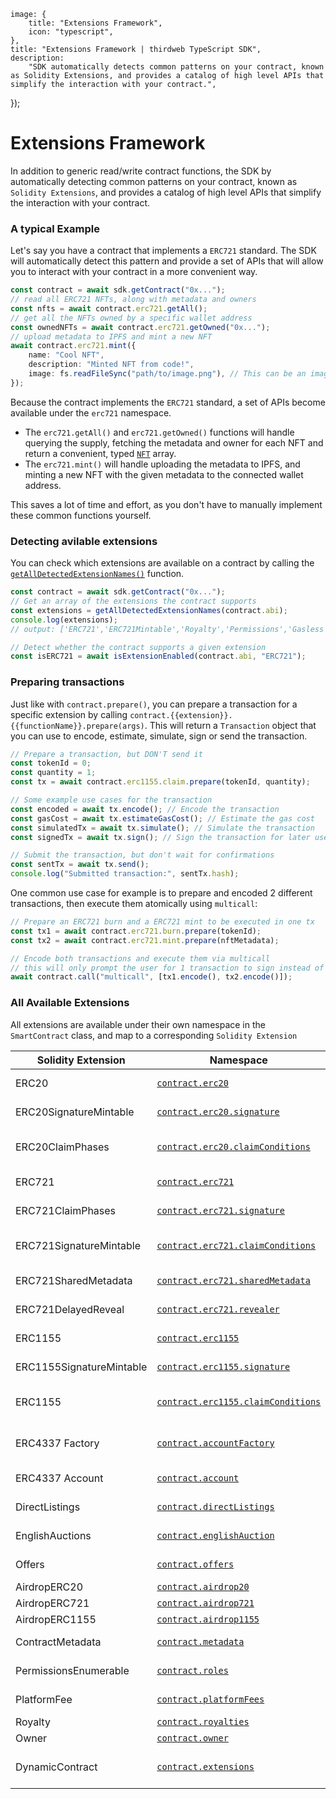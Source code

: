 
	image: {
		title: "Extensions Framework",
		icon: "typescript",
	},
	title: "Extensions Framework | thirdweb TypeScript SDK",
	description:
		"SDK automatically detects common patterns on your contract, known as Solidity Extensions, and provides a catalog of high level APIs that simplify the interaction with your contract.",
});

# Extensions Framework

In addition to generic read/write contract functions, the SDK by automatically detecting common patterns on your contract, known as `Solidity Extensions`, and provides a catalog of high level APIs that simplify the interaction with your contract.

### A typical Example

Let's say you have a contract that implements a `ERC721` standard. The SDK will automatically detect this pattern and provide a set of APIs that will allow you to interact with your contract in a more convenient way.

```ts
const contract = await sdk.getContract("0x...");
// read all ERC721 NFTs, along with metadata and owners
const nfts = await contract.erc721.getAll();
// get all the NFTs owned by a specific wallet address
const ownedNFTs = await contract.erc721.getOwned("0x...");
// upload metadata to IPFS and mint a new NFT
await contract.erc721.mint({
	name: "Cool NFT",
	description: "Minted NFT from code!",
	image: fs.readFileSync("path/to/image.png"), // This can be an image url or file
});
```

Because the contract implements the `ERC721` standard, a set of APIs become available under the `erc721` namespace.

- The `erc721.getAll()` and `erc721.getOwned()` functions will handle querying the supply, fetching the metadata and owner for each NFT and return a convenient, typed [`NFT`](/references/typescript/v4/NFT) array.
- The `erc721.mint()` will handle uploading the metadata to IPFS, and minting a new NFT with the given metadata to the connected wallet address.

This saves a lot of time and effort, as you don't have to manually implement these common functions yourself.

### Detecting avilable extensions

You can check which extensions are available on a contract by calling the [`getAllDetectedExtensionNames()`](/references/typescript/v4/getAllDetectedExtensionNames) function.

```ts
const contract = await sdk.getContract("0x...");
// Get an array of the extensions the contract supports
const extensions = getAllDetectedExtensionNames(contract.abi);
console.log(extensions);
// output: ['ERC721','ERC721Mintable','Royalty','Permissions','Gasless',...]

// Detect whether the contract supports a given extension
const isERC721 = await isExtensionEnabled(contract.abi, "ERC721");
```

### Preparing transactions

Just like with `contract.prepare()`, you can prepare a transaction for a specific extension by calling `contract.{{extension}}.{{functionName}}.prepare(args)`. This will return a `Transaction` object that you can use to encode, estimate, simulate, sign or send the transaction.

```ts
// Prepare a transaction, but DON'T send it
const tokenId = 0;
const quantity = 1;
const tx = await contract.erc1155.claim.prepare(tokenId, quantity);

// Some example use cases for the transaction
const encoded = await tx.encode(); // Encode the transaction
const gasCost = await tx.estimateGasCost(); // Estimate the gas cost
const simulatedTx = await tx.simulate(); // Simulate the transaction
const signedTx = await tx.sign(); // Sign the transaction for later use

// Submit the transaction, but don't wait for confirmations
const sentTx = await tx.send();
console.log("Submitted transaction:", sentTx.hash);
```

One common use case for example is to prepare and encoded 2 different transactions, then execute them atomically using `multicall`:

```ts
// Prepare an ERC721 burn and a ERC721 mint to be executed in one tx
const tx1 = await contract.erc721.burn.prepare(tokenId);
const tx2 = await contract.erc721.mint.prepare(nftMetadata);

// Encode both transactions and execute them via multicall
// this will only prompt the user for 1 transaction to sign instead of 2
await contract.call("multicall", [tx1.encode(), tx2.encode()]);
```

### All Available Extensions

All extensions are available under their own namespace in the `SmartContract` class, and map to a corresponding `Solidity Extension`

| Solidity Extension       | Namespace                                                                               | Description                                   |
| ------------------------ | --------------------------------------------------------------------------------------- | --------------------------------------------- |
| ERC20                    | [`contract.erc20`](/references/typescript/v4/Erc20)                                     | Standard ERC20 functions and more             |
| ERC20SignatureMintable   | [`contract.erc20.signature`](/references/typescript/v4/Erc20#signature)                 | Mint tokens with signature                    |
| ERC20ClaimPhases         | [`contract.erc20.claimConditions`](/references/typescript/v4/Erc20#claimConditions)     | Configure claim conditions for Drop contracts |
| ERC721                   | [`contract.erc721`](/references/typescript/v4/Erc721)                                   | Standard ERC721 functions and more            |
| ERC721ClaimPhases        | [`contract.erc721.signature`](/references/typescript/v4/Erc721#signature)               | Mint NFTs with signature                      |
| ERC721SignatureMintable  | [`contract.erc721.claimConditions`](/references/typescript/v4/Erc721#claimConditions)   | Configure claim conditions for Drop contracts |
| ERC721SharedMetadata     | [`contract.erc721.sharedMetadata`](/references/typescript/v4/Erc721#sharedMetadata)     | OpenEditionERC721 shared metadata             |
| ERC721DelayedReveal      | [`contract.erc721.revealer`](/references/typescript/v4/Erc721#revealer)                 | Manage delayed reveal NFTs                    |
| ERC1155                  | [`contract.erc1155`](/references/typescript/v4/Erc1155)                                 | Stadard ERC1155 functions and more            |
| ERC1155SignatureMintable | [`contract.erc1155.signature`](/references/typescript/v4/Erc1155#signature)             | Mint NFTs with signature                      |
| ERC1155                  | [`contract.erc1155.claimConditions`](/references/typescript/v4/Erc1155#claimConditions) | Configure claim conditions for Drop contracts |
| ERC4337 Factory          | [`contract.accountFactory`](/references/typescript/v4/AccountFactory)                   | Smart Account Factory helpers and state       |
| ERC4337 Account          | [`contract.account`](/references/typescript/v4/Account)                                 | Smart Account utilities                       |
| DirectListings           | [`contract.directListings`](/references/typescript/v4/MarketplaceV3DirectListings)      | Marketplace direct listing functionality      |
| EnglishAuctions          | [`contract.englishAuction`](/references/typescript/v4/MarketplaceV3EnglishAuctions)     | Marketplace english auction functionality     |
| Offers                   | [`contract.offers`](/references/typescript/v4/MarketplaceV3Offers)                      | Marketplace offers functionality              |
| AirdropERC20             | [`contract.airdrop20`](/references/typescript/v4/AirdropERC20)                          | Airdrop tokens                                |
| AirdropERC721            | [`contract.airdrop721`](/references/typescript/v4/AirdropERC721)                        | Airdrop NFTs                                  |
| AirdropERC1155           | [`contract.airdrop1155`](/references/typescript/v4/AirdropERC1155)                      | Airdrop NFTs                                  |
| ContractMetadata         | [`contract.metadata`](/references/typescript/v4/ContractMetadata)                       | Contract metadata upload/download             |
| PermissionsEnumerable    | [`contract.roles`](/references/typescript/v4/ContractRoles)                             | Contract roles and permissions                |
| PlatformFee              | [`contract.platformFees`](/references/typescript/v4/ContractPlatformFee)                | Manage platform fees                          |
| Royalty                  | [`contract.royalties`](/references/typescript/v4/ContractRoyalty)                       | Manage royalties                              |
| Owner                    | [`contract.owner`](/references/typescript/v4/ContractOwner)                             | Manage owners                                 |
| DynamicContract          | [`contract.extensions`](/references/typescript/v4/ExtensionManager)                     | Add/remove extensions on a dynamic contract   |
